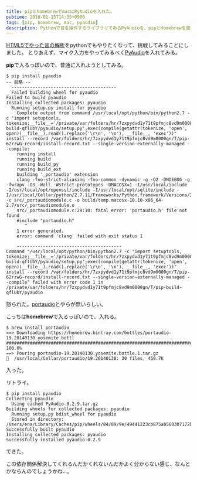 ```yaml
---
title: pipとhomebrewでmacにPyAudioを入れた。
pubtime: 2016-01-15T14:35+0900
tags: [pip, homebrew, mac, pyaudio]
description: Pythonで音を操作するライブラリであるPyAudioを、pipとHomebrewを使ってMac OSにインストールしました。
---
```


[HTML5でやった音の解析](/blog/2016/01/html5-audio-context.html)をpythonでもやりたくなって、挑戦してみることにしました。
とりあえず、マイク入力をやってみるべく[PyAudio](https://people.csail.mit.edu/hubert/pyaudio/)を入れてみる。

**pip**で入るっぽいので、普通に入れようとしてみる。
```
$ pip install pyaudio
-- 前略 --
  ----------------------------------------
  Failed building wheel for pyaudio
Failed to build pyaudio
Installing collected packages: pyaudio
  Running setup.py install for pyaudio
    Complete output from command /usr/local/opt/python/bin/python2.7 -c "import setuptools, tokenize;__file__='/private/var/folders/hr/7zxpydvd1y71t9pfmjc8vd9m0000gn/T/pip-build-qflUbY/pyaudio/setup.py';exec(compile(getattr(tokenize, 'open', open)(__file__).read().replace('\r\n', '\n'), __file__, 'exec'))" install --record /var/folders/hr/7zxpydvd1y71t9pfmjc8vd9m0000gn/T/pip-62rzwG-record/install-record.txt --single-version-externally-managed --compile:
    running install
    running build
    running build_py
    running build_ext
    building '_portaudio' extension
    clang -fno-strict-aliasing -fno-common -dynamic -g -O2 -DNDEBUG -g -fwrapv -O3 -Wall -Wstrict-prototypes -DMACOSX=1 -I/usr/local/include -I/usr/local/opt/openssl/include -I/usr/local/opt/sqlite/include -I/usr/local/Cellar/python/2.7.11/Frameworks/Python.framework/Versions/2.7/include/python2.7 -c src/_portaudiomodule.c -o build/temp.macosx-10.10-x86_64-2.7/src/_portaudiomodule.o
    src/_portaudiomodule.c:29:10: fatal error: 'portaudio.h' file not found
    #include "portaudio.h"
       ^
    1 error generated.
    error: command 'clang' failed with exit status 1

    ----------------------------------------
Command "/usr/local/opt/python/bin/python2.7 -c "import setuptools, tokenize;__file__='/private/var/folders/hr/7zxpydvd1y71t9pfmjc8vd9m0000gn/T/pip-build-qflUbY/pyaudio/setup.py';exec(compile(getattr(tokenize, 'open', open)(__file__).read().replace('\r\n', '\n'), __file__, 'exec'))" install --record /var/folders/hr/7zxpydvd1y71t9pfmjc8vd9m0000gn/T/pip-62rzwG-record/install-record.txt --single-version-externally-managed --compile" failed with error code 1 in /private/var/folders/hr/7zxpydvd1y71t9pfmjc8vd9m0000gn/T/pip-build-qflUbY/pyaudio
```
怒られた。[portaudio](http://www.portaudio.com/)とやらが無いらしい。

こっちは**homebrew**で入るっぽいので、入れる。
```
$ brew install portaudio
==> Downloading https://homebrew.bintray.com/bottles/portaudio-19.20140130.yosemite.bottl
######################################################################## 100.0%
==> Pouring portaudio-19.20140130.yosemite.bottle.1.tar.gz
🍺  /usr/local/Cellar/portaudio/19.20140130: 30 files, 459.7K
```
入った。

リトライ。
```
$ pip install pyaudio
Collecting pyaudio
  Using cached PyAudio-0.2.9.tar.gz
Building wheels for collected packages: pyaudio
  Running setup.py bdist_wheel for pyaudio
  Stored in directory: /Users/ena/Library/Caches/pip/wheels/84/09/9e/49441223cb875ab560307172b4835caa143907305d607723c5
Successfully built pyaudio
Installing collected packages: pyaudio
Successfully installed pyaudio-0.2.9
```
できた。

この依存関係解決してくれるんだかくれないんだかよく分からない感じ、なんとかならんのでしょうかね…。
